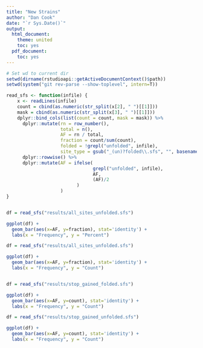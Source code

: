 ```yaml
---
title: "New Strains"
author: "Dan Cook"
date: "`r Sys.Date()`"
output: 
  html_document:
    theme: united
    toc: yes
  pdf_document: 
    toc: yes
---
```


```r
# Set wd to current dir
setwd(dirname(rstudioapi::getActiveDocumentContext()$path))
setwd(system("git rev-parse --show-toplevel", intern=T))

read_sfs <- function(infile) {
    x <- readLines(infile)
    count = cbind(as.numeric(str_split(x[2], " ")[[1]]))
    mask = cbind(as.numeric(str_split(x[3], " ")[[1]]))
    dplyr::bind_cols(list(count = count, mask = mask)) %>%
      dplyr::mutate(rn = row_number(),
                    total = n(),
                    AF = rn / total,
                    fraction = count/sum(count),
                    folded = !grepl("unfolded", infile),
                    site_type = gsub("_(un)?folded\\.sfs", "", basename(infile))) %>%
      dplyr::rowwise() %>%
      dplyr::mutate(AF = ifelse(
                                grepl("unfolded", infile), 
                                AF,
                                (AF)/2
                          )
                    )
}


df = read_sfs("results/all_sites_unfolded.sfs")

ggplot(df) +
  geom_bar(aes(x=AF, y=fraction), stat='identity') +
  labs(x = "Frequency", y = "Percent")

df = read_sfs("results/all_sites_unfolded.sfs")

ggplot(df) +
  geom_bar(aes(x=AF, y=fraction), stat='identity') +
  labs(x = "Frequency", y = "Count")


df = read_sfs("results/stop_gained_folded.sfs")

ggplot(df) +
  geom_bar(aes(x=AF, y=count), stat='identity') +
  labs(x = "Frequency", y = "Count")

df = read_sfs("results/stop_gained_unfolded.sfs")

ggplot(df) +
  geom_bar(aes(x=AF, y=count), stat='identity') +
  labs(x = "Frequency", y = "Count")

```